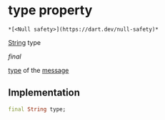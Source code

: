 # type property

    *[<Null safety>](https://dart.dev/null-safety)*

[String](https://api.flutter.dev/flutter/dart-core/String-class.html) type

_final_

<p><a href="../../model_hms_message/HMSMessage/type">type</a> of the <a href="../../model_hms_message/HMSMessage/message">message</a></p>

## Implementation

```dart
final String type;


```
